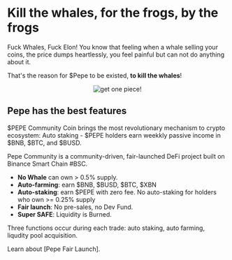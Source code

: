# Kill the whales, for the frogs, by the frogs

Fuck Whales, Fuck Elon! You know that feeling when a whale selling your coins, the price dumps heartlessly, 
you feel painful but can not do anything about it. 

That's the reason for $Pepe to be existed, <b>to kill the whales</b>!

<p style="text-align:center;">
    <img alt="get one piece!" src="https://i.imgur.com/bvsU6Ev.png"/>
</p>


## Pepe has the best features

$PEPE Community Coin brings the most revolutionary mechanism to crypto ecosystem: Auto staking -  $PEPE holders earn weekkly passive income in $BNB, $BTC, and $BUSD.

Pepe Community is a community-driven, fair-launched DeFi project built on Binance Smart Chain #BSC. 

- **No Whale** can own > 0.5% supply.
- **Auto-farming**: earn $BNB, $BUSD, $BTC, $XBN
- **Auto-staking**: earn $PEPE with zero fee. No auto-staking for holders who own >= 0.25% supply
- **Fair launch**: No pre-sales, no Dev Fund.
- **Super SAFE**: Liquidity is Burned.

Three functions occur during each trade: auto staking, auto farming, liqudity pool acquisition. 

Learn about [Pepe Fair Launch].